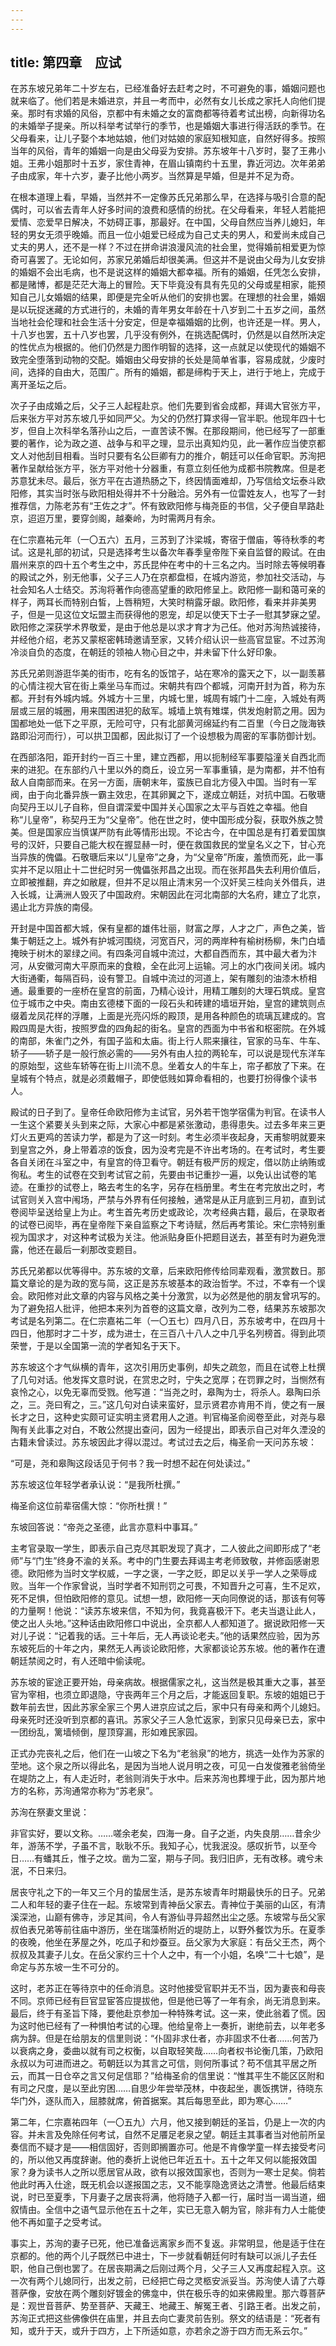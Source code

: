 ```yaml
---
---
---
```

title: 第四章　应试
---




在苏东坡兄弟年二十岁左右，已经准备好去赶考之时，不可避免的事，婚姻问题也就来临了。他们若是未婚进京，并且一考而中，必然有女儿长成之家托人向他们提亲。那时有求婚的风俗，京都中有未婚之女的富商都等待着考试出榜，向新得功名的未婚举子提亲。所以科举考试举行的季节，也是婚姻大事进行得活跃的季节。在父母看来，让儿子娶个本地姑娘，他们对姑娘的家庭知根知底，自然好得多。按照当年的风俗，青年的婚姻一向是由父母妥为安排。苏东坡年十八岁时，娶了王弗小姐。王弗小姐那时十五岁，家住青神，在眉山镇南约十五里，靠近河边。次年弟弟子由成家，年十六岁，妻子比他小两岁。当然算是早婚，但是并不足为奇。

在根本道理上看，早婚，当然并不一定像苏氏兄弟那么早，在选择与吸引合意的配偶时，可以省去青年人好多时间的浪费和感情的纷扰。在父母看来，年轻人若能把爱情、恋爱早日解决，不妨碍正事，那最好。在中国，父母自然应当养儿媳妇，年轻的男女无须乎晚婚。而且一位小姐爱已经成为自己丈夫的男人，和爱尚未成自己丈夫的男人，还不是一样？不过在拼命讲浪漫风流的社会里，觉得婚前相爱更为惊奇可喜罢了。无论如何，苏家兄弟婚后却很美满。但这并不是说由父母为儿女安排的婚姻不会出毛病，也不是说这样的婚姻大都幸福。所有的婚姻，任凭怎么安排，都是赌博，都是茫茫大海上的冒险。天下毕竟没有具有先见的父母或星相家，能预知自己儿女婚姻的结果，即便是完全听从他们的安排也罢。在理想的社会里，婚姻是以玩捉迷藏的方式进行的，未婚的青年男女年龄在十八岁到二十五岁之间，虽然当地社会伦理和社会生活十分安定，但是幸福婚姻的比例，也许还是一样。男人，十八岁也罢，五十八岁也罢，几乎没有例外，在挑选配偶时，仍然是以自然所决定的性优点为根据的。他们仍然是力图作明智的选择，这一点就足以使现代的婚姻不致完全堕落到动物的交配。婚姻由父母安排的长处是简单省事，容易成就，少废时间，选择的自由大，范围广。所有的婚姻，都是缔构于天上，进行于地上，完成于离开圣坛之后。

次子子由成婚之后，父子三人起程赴京。他们先要到省会成都，拜谒大官张方平，后来张方平对苏东坡几乎如同严父。为父的仍然打算求得一官半职。他现年四十七岁，但自上次科举名落孙山之后，一直苦读不懈。在那段期间，他已经写了一部重要的著作，论为政之道、战争与和平之理，显示出真知灼见，此一著作应当使京都文人对他刮目相看。当时只要有名公巨卿有力的推介，朝廷可以任命官职。苏洵把著作呈献给张方平，张方平对他十分器重，有意立刻任他为成都书院教席。但是老苏意犹未尽。最后，张方平在古道热肠之下，终因情面难却，乃写信给文坛泰斗欧阳修，其实当时张与欧阳相处得并不十分融洽。另外有一位雷姓友人，也写了一封推荐信，力陈老苏有“王佐之才”。怀有致欧阳修与梅尧臣的书信，父子便自旱路赴京，迢迢万里，要穿剑阁，越秦岭，为时需两月有余。

在仁宗嘉祐元年（一〇五六）五月，三苏到了汴梁城，寄宿于僧庙，等待秋季的考试。这是礼部的初试，只是选择考生以备次年春季皇帝陛下亲自监督的殿试。在由眉州来京的四十五个考生之中，苏氏昆仲在考中的十三名之内。当时除去等候明春的殿试之外，别无他事，父子三人乃在京都盘桓，在城内游览，参加社交活动，与社会知名人士结交。苏洵将著作向德高望重的欧阳修呈上。欧阳修一副和蔼可亲的样子，两耳长而特别白皙，上唇稍短，大笑时稍露牙龈。欧阳修，看来并非美男子，但是一见这位文坛盟主而获得他的恩宠，却足以使天下士子一慰其梦寐之望。欧阳修之深获学术界敬爱，是由于他总是以求才育才为己任。他对苏洵热诚接待，并经他介绍，老苏又蒙枢密韩琦邀请至家，又转介绍认识一些高官显宦。不过苏洵冷淡自负的态度，在朝廷的领袖人物心目之中，并未留下什么好印象。

苏氏兄弟则游逛华美的街市，吃有名的饭馆子，站在寒冷的露天之下，以一副羡慕的心情注视大官在街上乘坐马车而过。宋朝共有四个都城，河南开封为首，称为东都。开封有外城内城。外城方十三里，内城七里，城周有城门十二座，入城处有两层或三层的城圈，用来围困进犯的敌军。城墙上筑有雉堞，供发炮射箭之用。因为国都地处一低下之平原，无险可守，只有北部黄河绵延约有二百里（今日之陇海铁路即沿河而行），可以拱卫国都，因此拟订了一个设想极为周密的军事防御计划。

在西部洛阳，距开封约一百三十里，建立西都，用以扼制经军事要隘潼关自西北而来的进犯。在东部约八十里以外的商丘，设立另一军事重镇，是为南都，并不怕有敌人自南部而来。在另一方面，唐朝末年，蛮族已自北方侵入中国。当时有一军阀，由于向北番异族一霸主效忠，在其卵翼之下，遂成立朝廷，对抗中国。石敬瑭向契丹王以儿子自称，但自谓深爱中国并关心国家之太平与百姓之幸福。他自称“儿皇帝”，称契丹王为“父皇帝”。他在世之时，使中国形成分裂，获取外族之赞美。但是国家应当慎谋严防有此等情形出现。不论古今，在中国总是有打着爱国旗号的汉奸，只要自己能大权在握显赫一时，便在救国救民的堂皇名义之下，甘心充当异族的傀儡。石敬瑭后来以“儿皇帝”之身，为“父皇帝”所废，羞愤而死，此一事实并不足以阻止十二世纪时另一傀儡张邦昌之出现。而在张邦昌失去利用价值后，立即被推翻，弃之如敝屣，但并不足以阻止清末另一个汉奸吴三桂向关外借兵，进入长城，让满洲人毁灭了中国政府。宋朝因此在河北南部的大名府，建立了北京，遏止北方异族的南侵。

开封是中国首都大城，保有皇都的雄伟壮丽，财富之厚，人才之广，声色之美，皆集于朝廷之上。城外有护城河围绕，河宽百尺，河的两岸种有榆树杨柳，朱门白墙掩映于树木的翠绿之间。有四条河自城中流过，大都自西而东，其中最大者为汴河，从安徽河南大平原而来的食粮，全在此河上运输。河上的水门夜间关闭。城内大街通衢，每隔百码，设有警卫。自城中流过的河道上，架有雕刻的油漆木桥相通。最重要的一座桥在皇宫的前面，乃精心设计，用精工雕刻的大理石筑成。皇宫位于城市之中央。南由玄德楼下面的一段石头和砖建的墙垣开始，皇宫的建筑则点缀着龙凤花样的浮雕，上面是光亮闪烁的殿顶，是用各种颜色的琉璃瓦建成的。宫殿四周是大街，按照罗盘的四角起的街名。皇宫的西面为中书省和枢密院。在外城的南部，朱雀门之外，有国子监和太庙。街上行人熙来攘往，官家的马车、牛车、轿子——轿子是一般行旅必需的——另外有由人拉的两轮车，可以说是现代东洋车的原始型，这些车轿等在街上川流不息。坐着女人的牛车上，帘子都放了下来。在皇城有个特点，就是必须戴帽子，即使低贱如算命看相的，也要打扮得像个读书人。

殿试的日子到了。皇帝任命欧阳修为主试官，另外若干饱学宿儒为判官。在读书人一生这个紧要关头到来之际，大家心中都是紧张激动，患得患失。过去多年来三更灯火五更鸡的苦读力学，都是为了这一时刻。考生必须半夜起身，天甫黎明就要来到皇宫之外，身上带着凉的饭食，因为没考完是不许出考场的。在考试时，考生要各自关闭在斗室之中，有皇宫的侍卫看守。朝廷有极严厉的规定，借以防止纳贿或徇私。考生的试卷在交到考试官之前，先要由书记重抄一遍，以免认出试卷的笔迹。在重抄的试卷上，略去考生的名字，另存在档册里。考生在考完放出之时，考试官则关入宫中闱场，严禁与外界有任何接触，通常是从正月底到三月初，直到试卷阅毕呈送给皇上为止。考生首先考历史或政论，次考经典古籍，最后，在录取者的试卷已阅毕，再在皇帝陛下亲自监察之下考诗赋，然后再考策论。宋仁宗特别重视为国求才，对这种考试极为关注。他派贴身臣仆把题目送去，甚至有时为避免泄露，他还在最后一刹那改变题目。

苏氏兄弟都以优等得中。苏东坡的文章，后来欧阳修传给同辈观看，激赏数日。那篇文章论的是为政的宽与简，这正是苏东坡基本的政治哲学。不过，不幸有一个误会。欧阳修对此文章的内容与风格之美十分激赏，以为必然是他的朋友曾巩写的。为了避免招人批评，他把本来列为首卷的这篇文章，改列为二卷，结果苏东坡那次考试是名列第二。在仁宗嘉祐二年（一〇五七）四月八日，苏东坡考中，在四月十四日，他那时才二十岁，成为进士，在三百八十八人之中几乎名列榜首。得到此项荣誉，于是以全国第一流的学者知名于天下。

苏东坡这个才气纵横的青年，这次引用历史事例，却失之疏忽，而且在试卷上杜撰了几句对话。他发挥文意时说，在赏忠之时，宁失之宽厚；在罚罪之时，当恻然有哀怜之心，以免无辜而受戮。他写道：“当尧之时，皋陶为士，将杀人。皋陶曰杀之，三。尧曰宥之，三。”这几句对白读来蛮好，显示贤君亦肯用不肖，使之有一展长才之日，这种史实颇可证实明主贤君用人之道。判官梅圣俞阅卷至此，对尧与皋陶有关此事之对白，不敢公然提出查问，因为一经提出，即表示自己对年久湮没的古籍未曾读过。苏东坡因此才得以混过。考试过去之后，梅圣俞一天问苏东坡：

“可是，尧和皋陶这段话见于何书？我一时想不起在何处读过。”

苏东坡这位年轻学者承认说：“是我所杜撰。”

梅圣俞这位前辈宿儒大惊：“你所杜撰！”

东坡回答说：“帝尧之圣德，此言亦意料中事耳。”

主考官录取一学生，即表示自己克尽其职发现了真才，二人彼此之间即形成了“老师”与“门生”终身不渝的关系。考中的门生要去拜谒主考老师致敬，并修函感谢恩德。欧阳修为当时文学权威，一字之褒，一字之贬，即足以关乎一学人之荣辱成败。当年一个作家曾说，当时学者不知刑罚之可畏，不知晋升之可喜，生不足欢，死不足惧，但怕欧阳修的意见。试想一想，欧阳修一天向同僚说的话，那该有何等的力量啊！他说：“读苏东坡来信，不知为何，我竟喜极汗下。老夫当退让此人，使之出人头地。”这种话由欧阳修口中说出，全京都人人都知道了。据说欧阳修一天对儿子说：“记着我的话。三十年后，无人再谈论老夫。”他的话果然应验，因为苏东坡死后的十年之内，果然无人再谈论欧阳修，大家都谈论苏东坡。他的著作在遭朝廷禁阅之时，有人还暗中偷读呢。

苏东坡的宦途正要开始，母亲病故。根据儒家之礼，这当然是极其重大之事，甚至官为宰相，也须立即退隐，守丧两年三个月之后，才能返回复职。东坡的姐姐已于数年前去世，因此苏家全家三个男人进京应试之后，家中只有母亲和两个儿媳妇。母亲死时还没听到京都的喜讯。苏家父子三人急忙返家，到家只见母亲已去，家中一团纷乱，篱墙倾倒，屋顶穿漏，形如难民家园。

正式办完丧礼之后，他们在一山坡之下名为“老翁泉”的地方，挑选一处作为苏家的茔地。这个泉之所以得此名，是因为当地人说月明之夜，可见一白发俊雅老翁倚坐在堤防之上，有人走近时，老翁则消失于水中。后来苏洵也葬埋于此，因为那片地方的名称，苏洵通常亦称为“苏老泉”。

苏洵在祭妻文里说：

非官实好，要以文称。……嗟余老矣，四海一身。自子之逝，内失良朋……昔余少年，游荡不学，子虽不言，耿耿不乐。我知子心，忧我泯没。感叹折节，以至今日……有蟠其丘，惟子之坟。凿为二室，期与子同。我归旧庐，无有改移。魂兮未泯，不日来归。

居丧守礼之下的一年又三个月的蛰居生活，是苏东坡青年时期最快乐的日子。兄弟二人和年轻的妻子住在一起。东坡常到青神岳父家去。青神位于美丽的山区，有清溪深池，山巅有佛寺，涉足其间，令人有游仙寻异超然出尘之感。东坡常与岳父家叔伯表兄弟等前往庙中游历，坐在瑞藻桥附近的堤防上，以野外餐饮为乐。在夏季的夜晚，他坐在茅屋之外，吃瓜子和炒蚕豆。岳父家为大家庭：有岳父王杰，两个叔叔及其妻子儿女。在岳父家约三十个人之中，有一个小姐，名唤“二十七娘”，是命定与苏东坡一生不可分的。

这时，老苏正在等待京中的任命消息。这时他接受官职并无不当，因为妻丧和母丧不同。京师已经有巨官显宦答应提拔他，但是他已等了一年有余，尚无消息到来。最后，终于有圣旨下降，要他赴京参加一种特殊考试。这一来，使此翁着了慌。因为这时他已经有了一种惧怕考试的心理。他给皇帝上一奏折，谢绝前去，以年老多病为辞。但是在给朋友的信里则说：“仆固非求仕者，亦非固求不仕者……何苦乃以衰病之身，委曲以就有司之权衡，以自取轻笑哉……向者权书论衡几策，乃欧阳永叔以为可进而进之。苟朝廷以为其言之可信，则何所事试？苟不信其平居之所云，而其一日仓卒之言又何足信耶？”给梅圣俞的信里说：“惟其平生不能区区附和有司之尺度，是以至此穷困……自思少年尝举茂林，中夜起坐，裹饭携饼，待晓东华门外，逐队而入，屈膝就席，俯首据案。其后每思至此，即为寒心……”

第二年，仁宗嘉祐四年（一〇五九）六月，他又接到朝廷的圣旨，仍是上一次的内容。并未言及免除任何考试，自然不足餍足老泉之望。朝廷主其事者当对他前所呈奏信而不疑才是——相信固好，否则即搁置亦可。他是不肯像学童一样去接受考问的，所以他又再度辞谢。他的奏折上说他已年近五十。五十之年又何以能报效国家？身为读书人之所以愿居官从政，欲有以报效国家也，否则为一寒士足矣。倘若他此时再入仕途，既无机会以遂报国之志，又不能享隐逸贤达之清誉。他最后结束说，时已至夏季，下月妻子之居丧将满，他将随子入都一行，届时当一谒当道，细叙情由。全信中之语气显示他在五十之年，实已无意入朝为官，除非有力人士能使他不再如童子之受考试。

事实上，苏洵的妻子已死，他已准备远离家乡而不复返。非常明显，他是适于住在京都的。他的两个儿子既然已中进士，下一步就看朝廷何时有缺可以派儿子去任职，他自己倒也罢了。在居丧期满之后刚过两个月，父子三人又再度起程入京。这一次有两个儿媳同行，出发之前，已经把亡母之灵柩安派妥当。苏洵使人请了六尊菩萨像，安放在两个雕刻好镀金的佛龛中，供在极乐寺的如来佛殿里。那六尊菩萨是：观世音菩萨、势至菩萨、天藏王、地藏王、解冤王者、引路王者。出发之前，苏洵正式把这些佛像供在庙里，并且去向亡妻灵前告别。祭文的结语是：“死者有知，或升于天，或升于四方，上下所适如意，亦若余之游于四方而无系云尔。”
